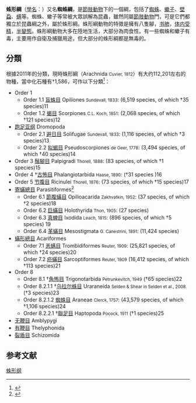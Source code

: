{{Expand language|1=en|time=2021-03-25T10:09:18+00:00}}
{{Automatic Taxobox
| fossil_range = {{Fossil range|437|0}}<small>[[志留紀|志留紀]]－現代</small><ref>{{Cite journal | author=Dunlop, J.A. | title=A trigonotarbid arachnid from the Upper Silurian of Shropshire | journal=Palaeontology | volume=39 | issue=3 | pages=605–614 | date=September 1996 | url=http://palaeontology.palass-pubs.org/pdf/Vol%2039/Pages%20605-614.pdf | format=PDF | accessdate=2008-10-12 | archive-date=2008-12-16 | archive-url=https://web.archive.org/web/20081216214632/http://palaeontology.palass-pubs.org/pdf/Vol%2039/Pages%20605-614.pdf | dead-url=no }}</ref><ref>{{Cite journal|author1=Andrew J. Wendruff |author2=Loren E. Babcock |author3=Christian S. Wirkner |author4=Joanne Kluessendorf |author5=Donald G. Mikulic |year=2020 |title=A Silurian ancestral scorpion with fossilised internal anatomy illustrating a pathway to arachnid terrestrialisation |journal=Scientific Reports |volume=10 |pages=Article number 14 |doi=10.1038/s41598-019-56010-z }}</ref>
| image = Haeckel Arachnida.jpg
| image_width = 250px
| image_caption = 《[[自然界的藝術形態|自然界的藝術形態]]》 (1904), 圖版 66: Arachnida
| taxon =Arachnida
| authority = [[Georges_Cuvier|Cuvier]], 1812
| subdivision_ranks = [[目_(生物)|目]]
| subdivision = [[#分類|見內文]]
}}

'''蛛形綱'''（[[學名|學名]]：{{Lang|la|Arachnida}}）又名'''蜘蛛綱'''，是[[節肢動物|節肢動物]]下的一個綱，包括了[[蜘蛛|蜘蛛]]、[[蠍子|蠍子]]、[[蜱|壁蝨]]、[[螨|螨]]等。蜘蛛、蠍子等常被大眾誤解為昆蟲，雖然同屬[[節肢動物|節肢動物]]門，可是它們都獨立於昆蟲綱之外，屬於蛛形綱。蛛形綱動物的特徵是擁有八隻腳，[[书肺|书肺]]，[[体内受精|体内受精]]，[[半變態|半變態]]。蛛形綱動物大多在陸地生活，大部分為肉食性。有一些蜘蛛和蠍子有毒，主要用作自衛及捕獵用途，但大部分的蛛形綱都是無毒的。

== 分類 ==
根據2011年的分類，現時蛛形綱（Arachnida <small>Cuvier, 1812</small>）有大约112,201左右的物種，當中化石種有†1,586，可作以下分類<ref name="Zootaxa_Arachnida">{{cite book |chapter=Phylum Arthropoda von Siebold, 1848 |chapterurl=http://www.mapress.com/zootaxa/2011/f/zt03148p103.pdf |format=[[PDF|PDF]] |first=Zhi-Qiang |last=Zhang |url=http://www.mapress.com/zootaxa/list/2011/3148.html |title=Animal biodiversity: An outline of higher-level classification and survey of taxonomic richness |editor=Zhang, Z.-Q. |journal=[[Zootaxa|Zootaxa]] |issue=3148 |year=2011 |pages=123-128 |publisher=[[Magnolia_Press|Magnolia Press]] |isbn=978-1-86977-850-7 |issn=1175-5334 |language=en |access-date=2015-12-10 |archive-date=2015-12-22 |archive-url=https://web.archive.org/web/20151222175509/http://www.mapress.com/zootaxa/list/2011/3148.html |dead-url=no }}</ref>：
* Order 1
**Order 1.1 [[盲蛛目|盲蛛目]] Opiliones <small>Sundevall, 1833</small>: (6,519 species, of which †35 species)11 
**Order 1.2 [[蝎目|蝎目]] Scorpiones <small>C.L. Koch, 1851</small>: (2,068 species, of which †121 species)12 
*[[跑足亚纲|跑足亚纲]] Dromopoda
**Order 2.1 [[避日目|避日目]] Solifugae <small>Sundevall, 1833</small>: (1,116 species, of which †3 species)13 
**Order 2.2 [[拟蝎目|拟蝎目]] Pseudoscorpiones <small>de Geer, 1778</small>: (3,494 species, of which †40 species)14 
*Order 3 [[鬚腳目|鬚腳目]] Palpigradi <small>Thorell, 1888</small>: (83 species, of which †1 species)15 
*Order 4 †[[古怖目|古怖目]] Phalangiotarbida <small>Haase, 1890</small>: (†31 species )16 
*Order 5 [[节腹目|节腹目]] Ricinulei <small>Thorell, 1876</small>: (73 species, of which †15 species)17 
* [[寄蟎總目|寄蟎總目]] Parasitiformes<ref name="Zootaxa_Parasitiformes">{{cite book |chapter=Superorder '''Parasitiformes''' Reuter, 1909 |chapterurl=http://www.mapress.com/zootaxa/2011/f/zt03148p128.pdf |format=[[PDF|PDF]] |authors=FRÉDÉRIC BEAULIEU, ASHLEY P.G. DOWLING, HANS KLOMPEN, GILBERTO J. DE MORAES & DAVID EVANS WALTER |url=http://www.mapress.com/zootaxa/list/2011/3148.html |title=Animal biodiversity: An outline of higher-level classification and survey of taxonomic richness |editor=Zhang, Z.-Q. |journal=[[Zootaxa|Zootaxa]] |issue=3148 |year=2011 |pages=123-128 |publisher=[[Magnolia_Press|Magnolia Press]] |isbn=978-1-86977-850-7 |issn=1175-5334 |language=en |access-date=2015-12-10 |archive-date=2015-12-22 |archive-url=https://web.archive.org/web/20151222175509/http://www.mapress.com/zootaxa/list/2011/3148.html |dead-url=no }}</ref>
**Order 6.1 [[節腹蟎目|節腹蟎目]] Opilioacarida <small>Zakhvatkin, 1952</small>: (37 species, of which †2 species)18 
**Order 6.2 [[巨蟎目|巨蟎目]] Holothyrida <small>Thon, 1905</small>: (27 species) 
**Order 6.3 [[蜱|真蜱目]] Ixodida <small>Leach, 1815</small>: (896 species, of which †5 species) 19 
**Order 6.4 [[革蟎目|革蟎目]] Mesostigmata <small>G. Canestrini, 1891</small>: (11,424 species) 
* [[蟎形總目|蟎形總目]] Acariformes
**Order 7.1 [[恙螨目|恙螨目]] Trombidiformes <small>Reuter, 1909</small>: (25,821 species, of which †24 species)20 
**Order 7.2 [[疥蟎目|疥蟎目]] Sarcoptiformes <small>Reuter, 1909</small> (16,412 species, of which †113 species)21 
*Order 8
**Order 8.1 †[[角怖目|角怖目]] Trigonotarbida <small>Petrunkevitch, 1949</small> (†65 species)22 
**Order 8.2.1.1 †[[乌拉尔蛛目|乌拉尔蛛目]] Uraraneida <small>Selden & Shear in Selden et al., 2008</small> (†3 species)23 
**Order 8.2.1.2 [[蜘蛛目|蜘蛛目]] Araneae <small>Clerck, 1757</small>: (43,579 species, of which †1,106 species)24 
**Order 8.2.2.1 †[[聯足目|聯足目]] Haptopoda <small>Pocock, 1911</small> (†1 species)25
* [[无鞭目|无鞭目]] Amblypygi
* [[有鞭目|有鞭目]] Thelyphonida
* [[裂盾目|裂盾目]] Schizomida

== 参考文献 ==
{{reflist}}
{{commons category|Arachnida}}
{{wiktionary|Arachnida}}
{{species|Arachnida}}
{{wikisourceshas|en:1911_Encyclopædia_Britannica/Arachnida|en:Category:Arachnids}}
{{節肢動物門}}
{{蛛形綱}}
{{Taxonbar|from=Q1358}}


[[Category:蛛形纲|]]